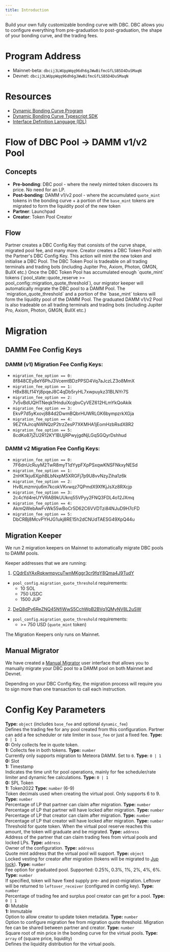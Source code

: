 ```yaml
---
title: Introduction
---
```


Build your own fully customizable bonding curve with DBC. DBC allows you to configure everything from pre-graduation to post-graduation, the shape of your bonding curve, and the trading fees.

# Program Address

- Mainnet-beta: `dbcij3LWUppWqq96dh6gJWwBifmcGfLSB5D4DuSMaqN`
- Devnet: `dbcij3LWUppWqq96dh6gJWwBifmcGfLSB5D4DuSMaqN`

# Resources

- [Dynamic Bonding Curve Program](https://github.com/MeteoraAg/dynamic-bonding-curve)
- [Dynamic Bonding Curve Typescript SDK](https://github.com/MeteoraAg/dynamic-bonding-curve-sdk)
- [Interface Definition Language (IDL)](https://github.com/MeteoraAg/dynamic-bonding-curve-sdk/blob/main/packages/dynamic-bonding-curve/src/idl/dynamic-bonding-curve/idl.json)

# Flow of DBC Pool -> DAMM v1/v2 Pool

## Concepts 
- **Pre-bonding**: DBC pool - where the newly minted token discovers its price. No need for an LP.
- **Post-bonding**: DAMM v1/v2 pool - where the accumulated `quote_mint` tokens in the bonding curve + a portion of the `base_mint` tokens are migrated to form the liquidity pool of the new token
- **Partner**: Launchpad
- **Creator**: Token Pool Creator

## Flow
<Steps>
  <Step title="Step 1: Create DBC Config Key">
    Partner creates a DBC Config Key that consists of the curve shape, migrated pool fee, and many more.
  </Step>
  <Step title="Step 2: Create DBC Token Pool">
    Creator creates a DBC Token Pool with the Partner's DBC Config Key. This action will mint the new token and initialise a DBC Pool.
  </Step>
  <Step title="Step 3: Trade DBC Token Pool">
    The DBC Token Pool is tradeable on all trading terminals and trading bots (including Jupiter Pro, Axiom, Photon, GMGN, BullX etc.)
  </Step>
  <Step title="Step 4: Migrate to DAMM Pool">
    Once the DBC Token Pool has accumulated enough `quote_mint` tokens (`pool_state::quote_reserve >= pool_config::migration_quote_threshold`), our migrator keeper will automatically migrate the DBC pool to a DAMM Pool.
    <Note>The `migration_quote_threshold` and a portion of the `base_mint` tokens will form the liquidity pool of the DAMM Pool.</Note>
  </Step>
  <Step title="Step 5: Trade on graduated DAMM v1/v2 Pool">
    The graduated DAMM v1/v2 Pool is also tradeable on all trading terminals and trading bots (including Jupiter Pro, Axiom, Photon, GMGN, BullX etc.)
  </Step>
</Steps>

# Migration

## DAMM Fee Config Keys

### DAMM (v1) Migration Fee Config Keys:
- `migration_fee_option == 0:` 8f848CEy8eY6PhJ3VcemtBDzPPSD4Vq7aJczLZ3o8MmX
- `migration_fee_option == 1:` HBxB8Lf14Yj8pqeJ8C4qDb5ryHL7xwpuykz31BLNYr7S
- `migration_fee_option == 2:` 7v5vBdUQHTNeqk1HnduiXcgbvCyVEZ612HLmYkQoAkik
- `migration_fee_option == 3:` EkvP7d5yKxovj884d2DwmBQbrHUWRLGK6bympzrkXGja
- `migration_fee_option == 4:` 9EZYAJrcqNWNQzP2trzZesP7XKMHA1jEomHzbRsdX8R2
- `migration_fee_option == 5:` 8cdKo87jZU2R12KY1BUjjRPwyjgdNjLGqSGQyrDshhud

### DAMM v2 Migration Fee Config Keys:
- `migration_fee_option == 0:` 7F6dnUcRuyM2TwR8myT1dYypFXpPSxqwKNSFNkxyNESd
- `migration_fee_option == 1:` 2nHK1kju6XjphBLbNxpM5XRGFj7p9U8vvNzyZiha1z6k
- `migration_fee_option == 2:` Hv8Lmzmnju6m7kcokVKvwqz7QPmdX9XfKjJsXz8RXcjp
- `migration_fee_option == 3:` 2c4cYd4reUYVRAB9kUUkrq55VPyy2FNQ3FDL4o12JXmq
- `migration_fee_option == 4:` AkmQWebAwFvWk55wBoCr5D62C6VVDTzi84NJuD9H7cFD
- `migration_fee_option == 5:` DbCRBj8McvPYHJG1ukj8RE15h2dCNUdTAESG49XpQ44u

## Migration Keeper

We run 2 migration keepers on Mainnet to automatically migrate DBC pools to DAMM pools.

Keeper addresses that we are running:
1. [CQdrEsYAxRqkwmpycuTwnMKggr3cr9fqY8Qma4J9TudY](https://solscan.io/account/CQdrEsYAxRqkwmpycuTwnMKggr3cr9fqY8Qma4J9TudY)
- `pool_config.migration_quote_threshold` requirements:
  - 10 SOL
  - 750 USDC
  - 1500 JUP
2. [DeQ8dPv6ReZNQ45NfiWwS5CchWpB2BVq1QMyNV8L2uSW](https://solscan.io/account/DeQ8dPv6ReZNQ45NfiWwS5CchWpB2BVq1QMyNV8L2uSW)
- `pool_config.migration_quote_threshold` requirements:
  - \>= 750 USD (`quote_mint` token)

<Note>The Migration Keepers only runs on Mainnet.</Note>

## Manual Migrator

We have created a [Manual Migrator](https://migrator.meteora.ag) user interface that allows you to manually migrate your DBC pool to a DAMM pool on both Mainnet and Devnet. 

<Note>Depending on your DBC Config Key, the migration process will require you to sign more than one transaction to call each instruction.</Note>

# Config Key Parameters

<CardGroup cols={1}>
  <Card title="pool_fees">
    <b>Type:</b> <code>object</code> (includes <code>base_fee</code> and optional <code>dynamic_fee</code>)<br/>
    Defines the trading fee for any pool created from this configuration. Partner can add a fee scheduler or rate limiter in <code>base_fee</code> or just a fixed fee.
  </Card>
  <Card title="collect_fee_mode">
    <b>Type:</b> <code>0 | 1</code><br/>
    <b>0:</b> Only collects fee in quote token.<br/>
    <b>1:</b> Collects fee in both tokens.
  </Card>
  <Card title="migration_option">
    <b>Type:</b> <code>number</code><br/>
    Currently only supports migration to Meteora DAMM. Set to <code>0</code>.
  </Card>
  <Card title="activation_type">
    <b>Type:</b> <code>0 | 1</code><br/>
    <b>0:</b> Slot<br/>
    <b>1:</b> Timestamp<br/>
    Indicates the time unit for pool operations, mainly for fee scheduler/rate limiter and dynamic fee calculations.
  </Card>
  <Card title="token_type">
    <b>Type:</b> <code>0 | 1</code><br/>
    <b>0:</b> SPL Token<br/>
    <b>1:</b> Token2022
  </Card>
  <Card title="token_decimal">
    <b>Type:</b> <code>number</code> (6-9)<br/>
    Token decimals used when creating the virtual pool. Only supports 6 to 9.
  </Card>
  <Card title="partner_lp_percentage">
    <b>Type:</b> <code>number</code><br/>
    Percentage of LP that partner can claim after migration.
  </Card>
  <Card title="partner_locked_lp_percentage">
    <b>Type:</b> <code>number</code><br/>
    Percentage of LP that partner will have locked after migration.
  </Card>
  <Card title="creator_lp_percentage">
    <b>Type:</b> <code>number</code><br/>
    Percentage of LP that creator can claim after migration.
  </Card>
  <Card title="creator_locked_lp_percentage">
    <b>Type:</b> <code>number</code><br/>
    Percentage of LP that creator will have locked after migration.
  </Card>
  <Card title="migration_quote_threshold">
    <b>Type:</b> <code>number</code><br/>
    Threshold for quote token. When the virtual pool reserve reaches this amount, the token will graduate and be migrated.
  </Card>
  <Card title="fee_claimer">
    <b>Type:</b> <code>address</code><br/>
    Address of the partner that can claim trading fees from virtual pools and locked LPs.
  </Card>
  <Card title="owner">
    <b>Type:</b> <code>address</code><br/>
    Owner of the configuration.
  </Card>
  <Card title="quote_mint">
    <b>Type:</b> <code>address</code><br/>
    Quote mint address that the virtual pool will support.
  </Card>
  <Card title="locked_vesting">
    <b>Type:</b> <code>object</code><br/>
    Locked vesting for creator after migration (tokens will be migrated to <a href="https://lock.jup.ag/" target="_blank">Jup lock</a>).
  </Card>
  <Card title="migration_fee_option">
    <b>Type:</b> <code>number</code><br/>
    Fee option for graduated pool. Supported: 0.25%, 0.3%, 1%, 2%, 4%, 6%.
  </Card>
  <Card title="token_supply">
    <b>Type:</b> <code>number</code><br/>
    If specified, token will have fixed supply pre- and post-migration. Leftover will be returned to <code>leftover_receiver</code> (configured in config key).
  </Card>
  <Card title="creator_trading_fee_percentage">
    <b>Type:</b> <code>number</code><br/>
    Percentage of trading fee and surplus pool creator can get for a pool.
  </Card>
  <Card title="token_update_authority">
    <b>Type:</b> <code>0 | 1</code><br/>
    <b>0:</b> Mutable<br/>
    <b>1:</b> Immutable<br/>
    Option to allow creator to update token metadata.
  </Card>
  <Card title="migration_fee">
    <b>Type:</b> <code>number</code><br/>
    Option to configure migration fee from migration quote threshold. Migration fee can be shared between partner and creator.
  </Card>
  <Card title="sqrt_start_price">
    <b>Type:</b> <code>number</code><br/>
    Square root of min price in the bonding curve for the virtual pools.
  </Card>
  <Card title="curve">
    <b>Type:</b> <code>array</code> of (square price, liquidity)<br/>
    Defines the liquidity distribution for the virtual pools.
  </Card>
</CardGroup>